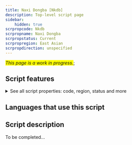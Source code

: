```yaml
---
title: Naxi Dongba [Nkdb]
description: Top-level script page
sidebar:
    hidden: true
scrpropcode: Nkdb
scrpropname: Naxi Dongba
scrpropstatus: Current
scrpropregion: East Asian
scrpropdirection: unspecified
---
```


<span style='background-color:yellow'>_This page is a work in progress._</span>;


## Script features

<details>
<summary> See all script properties: code, region, status and more</summary>
<ScriptInfo />
</details>

## Languages that use this script

<WsList script='Nkdb' wsMax='5' />

## Script description

To be completed...

